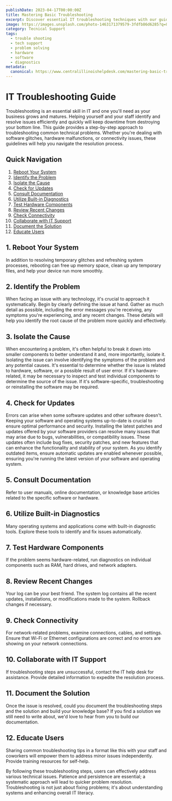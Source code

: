 ```yaml
---
publishDate: 2023-04-17T00:00:00Z
title: Mastering Basic Troubleshooting 
excerpt: Discover essential IT troubleshooting techniques with our guide. Learn systematic steps to resolve software glitches, hardware issues, and connectivity problems. Improve your IT skills for efficient problem-solving and enhanced system understanding.
image: https://images.unsplash.com/photo-1463171379579-3fdfb86d6285?q=80&w=3540&auto=format&fit=crop&ixlib=rb-4.0.3&ixid=M3wxMjA3fDB8MHxwaG90by1wYWdlfHx8fGVufDB8fHx8fA%3D%3D
category: Tecnical Support
tags:
  - trouble shooting
  - tech support
  - problem solving
  - hardware
  - software
  - diagnostics
metadata:
  canonical: https://www.centralillinoishelpdesk.com/mastering-basic-troubleshooting
---
```


# IT Troubleshooting Guide

Troubleshooting is an essential skill in IT and one you'll need as your business grows and matures. Helping yourself and your staff identify and resolve issues efficiently and quickly will keep downtime from destroying your bottom line. This guide provides a step-by-step approach to troubleshooting common technical problems. Whether you're dealing with software glitches, hardware malfunctions, or connectivity issues, these guidelines will help you navigate the resolution process.

## Quick Navigation
1. [Reboot Your System](#1-reboot-your-system)
2. [Identify the Problem](#2-identify-the-problem)
3. [Isolate the Cause](#3-isolate-the-cause)
4. [Check for Updates](#4-check-for-updates)
5. [Consult Documentation](#5-consult-documentation)
6. [Utilize Built-in Diagnostics](#6-utilize-built-in-diagnostics)
7. [Test Hardware Components](#7-test-hardware-components)
8. [Review Recent Changes](#8-review-recent-changes)
9. [Check Connectivity](#9-check-connectivity)
10. [Collaborate with IT Support](#10-collaborate-with-it-support)
11. [Document the Solution](#11-document-the-solution)
12. [Educate Users](#12-educate-users)

## 1. Reboot Your System
In addition to resolving temporary glitches and refreshing system processes, rebooting can free up memory space, clean up any temporary files, and help your device run more smoothly.

## 2. Identify the Problem
When facing an issue with any technology, it's crucial to approach it systematically. Begin by clearly defining the issue at hand. Gather as much detail as possible, including the error messages you're receiving, any symptoms you're experiencing, and any recent changes. These details will help you identify the root cause of the problem more quickly and effectively.

## 3. Isolate the Cause
When encountering a problem, it's often helpful to break it down into smaller components to better understand it and, more importantly, isolate it. Isolating the issue can involve identifying the symptoms of the problem and any potential causes. It's essential to determine whether the issue is related to hardware, software, or a possible result of user error. If it's hardware-related, it may be necessary to inspect and test individual components to determine the source of the issue. If it's software-specific, troubleshooting or reinstalling the software may be required.

## 4. Check for Updates
Errors can arise when some software updates and other software doesn't. Keeping your software and operating systems up-to-date is crucial to ensure optimal performance and security. Installing the latest patches and updates offered by your software providers can resolve many issues that may arise due to bugs, vulnerabilities, or compatibility issues. These updates often include bug fixes, security patches, and new features that can enhance the functionality and stability of your system. As you identify outdated items, ensure automatic updates are enabled whenever possible, ensuring you're running the latest version of your software and operating system.

## 5. Consult Documentation
Refer to user manuals, online documentation, or knowledge base articles related to the specific software or hardware.

## 6. Utilize Built-in Diagnostics
Many operating systems and applications come with built-in diagnostic tools. Explore these tools to identify and fix issues automatically.

## 7. Test Hardware Components
If the problem seems hardware-related, run diagnostics on individual components such as RAM, hard drives, and network adapters.

## 8. Review Recent Changes
Your log can be your best friend. The system log contains all the recent updates, installations, or modifications made to the system. Rollback changes if necessary.

## 9. Check Connectivity
For network-related problems, examine connections, cables, and settings. Ensure that Wi-Fi or Ethernet configurations are correct and no errors are showing on your network connections.

## 10. Collaborate with IT Support
If troubleshooting steps are unsuccessful, contact the IT help desk for assistance. Provide detailed information to expedite the resolution process.

## 11. Document the Solution
Once the issue is resolved, could you document the troubleshooting steps and the solution and build your knowledge base? If you find a solution we still need to write about, we'd love to hear from you to build our documentation. 

## 12. Educate Users
Sharing common troubleshooting tips in a format like this with your staff and coworkers will empower them to address minor issues independently. Provide training resources for self-help.


By following these troubleshooting steps, users can effectively address various technical issues. Patience and persistence are essential; a systematic approach will lead to quicker problem resolution. Troubleshooting is not just about fixing problems; it's about understanding systems and enhancing overall IT literacy.
